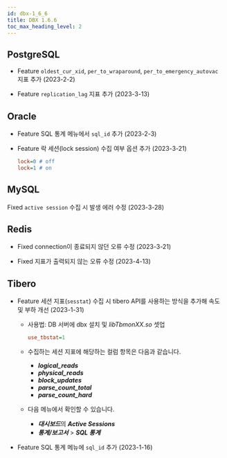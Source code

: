 ```yaml
---
id: dbx-1_6_6
title: DBX 1.6.6
toc_max_heading_level: 2
---
```


## PostgreSQL

* <Status>Feature</Status> <code>oldest_cur_xid</code>, <code>per_to_wraparound</code>, <code>per_to_emergency_autovac</code> 지표 추가 (2023-2-2)

* <Status>Feature</Status> <code>replication_lag</code> 지표 추가 (2023-3-13)


## Oracle

* <Status>Feature</Status> <UI>SQL 통계</UI> 메뉴에서 <code>sql_id</code> 추가 (2023-2-3)

* <Status>Feature</Status> 락 세션(lock session) 수집 여부 옵션 추가 (2023-3-21)

  ```ini title=whatap.conf
  lock=0 # off
  lock=1 # on
  ```

## MySQL

<Status>Fixed</Status> <code>active session</code> 수집 시 발생 에러 수정 (2023-3-28)


## Redis

* <Status>Fixed</Status> connection이 종료되지 않던 오류 수정 (2023-3-21)

* <Status>Fixed</Status> 지표가 출력되지 않는 오류 수정 (2023-4-13)


## Tibero

* <Status>Feature</Status> 세션 지표(<code>sesstat</code>) 수집 시 tibero API를 사용하는 방식을 추가해 속도 및 부하 개선 (2023-1-31)

  * 사용법: DB 서버에 dbx 설치 및 *libTbmonXX.so* 셋업
    
    ```ini title=whatap.conf
    use_tbstat=1
    ```

  * 수집하는 세션 지표에 해당하는 컬럼 항목은 다음과 같습니다.

    - ***logical_reads***
    - ***physical_reads***
    - ***block_updates***
    - ***parse_count_total***
    - ***parse_count_hard***

  * 다음 메뉴에서 확인할 수 있습니다.
    
    * ***대시보드***의 ***Active Sessions***
    * ***통계/보고서*** > ***SQL 통계***

* <Status>Feature</Status> SQL 통계 메뉴에 `sql_id` 추가 (2023-1-16)
